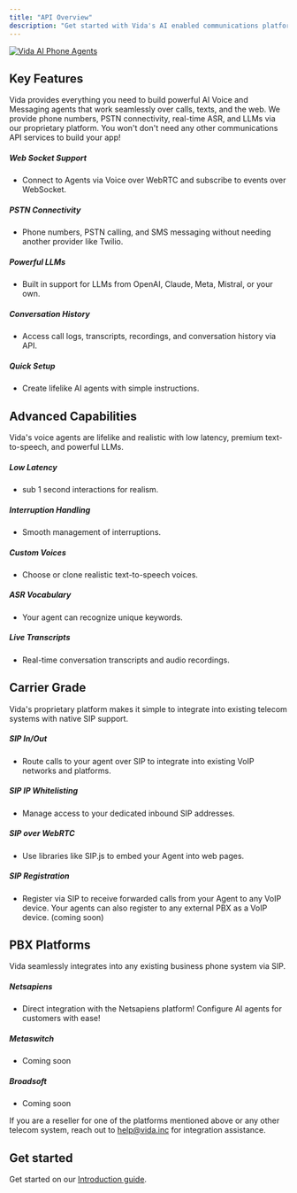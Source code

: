 ```yaml
---
title: "API Overview"
description: "Get started with Vida's AI enabled communications platform."
---
```



[![Vida AI Phone Agents](https://files.readme.io/307b787-small-logo_1.png "Vida AI Phone Agents")](https://vida.io)

## Key Features
Vida provides everything you need to build powerful AI Voice and Messaging agents that work seamlessly over calls, texts, and the web. We provide phone numbers, PSTN connectivity, real-time ASR, and LLMs via our proprietary platform. You won't don't need any other communications API services to build your app!

##### Web Socket Support
- Connect to Agents via Voice over WebRTC and subscribe to events over WebSocket.

##### PSTN Connectivity
- Phone numbers, PSTN calling, and SMS messaging without needing another provider like Twilio.

##### Powerful LLMs
- Built in support for LLMs from OpenAI, Claude, Meta, Mistral, or your own.

##### Conversation History
- Access call logs, transcripts, recordings, and conversation history via API.

##### Quick Setup
- Create lifelike AI agents with simple instructions.

## Advanced Capabilities
Vida's voice agents are lifelike and realistic with low latency, premium text-to-speech, and powerful LLMs.

##### Low Latency
- sub 1 second interactions for realism.

##### Interruption Handling
- Smooth management of interruptions.

##### Custom Voices
- Choose or clone realistic text-to-speech voices.

##### ASR Vocabulary
- Your agent can recognize unique keywords.

##### Live Transcripts
- Real-time conversation transcripts and audio recordings.

## Carrier Grade
Vida's proprietary platform makes it simple to integrate into existing telecom systems with native SIP support.

##### SIP In/Out
- Route calls to your agent over SIP to integrate into existing VoIP networks and platforms.

##### SIP IP Whitelisting
- Manage access to your dedicated inbound SIP addresses.

##### SIP over WebRTC
- Use libraries like SIP.js to embed your Agent into web pages.

##### SIP Registration
- Register via SIP to receive forwarded calls from your Agent to any VoIP device. Your agents can also register to any external PBX as a VoIP device. (coming soon)

## PBX Platforms
Vida seamlessly integrates into any existing business phone system via SIP.

##### Netsapiens
- Direct integration with the Netsapiens platform! Configure AI agents for customers with ease!

##### Metaswitch
- Coming soon

##### Broadsoft
- Coming soon

If you are a reseller for one of the platforms mentioned above or any other telecom system, reach out to [help@vida.inc](mailto:help@vida.inc) for integration assistance.

## Get started
Get started on our [Introduction guide](/api-reference/getting-started).

